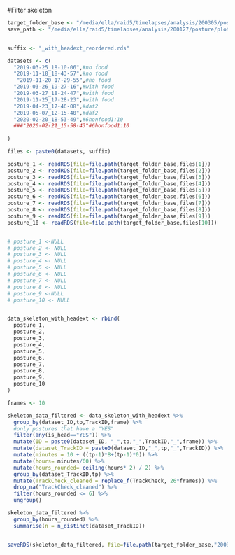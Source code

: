 #Filter skeleton
```r

target_folder_base <- "/media/ella/raid5/timelapses/analysis/200305/posture"
save_path <- "/media/ella/raid5/timelapses/analysis/200127/posture/plots"


suffix <- "_with_headext_reordered.rds"

datasets <- c(
  "2019-03-25_18-10-06",#no food
  "2019-11-18_18-43-57",#no food
   "2019-11-20_17-29-55",#no food
  "2019-03-26_19-27-16",#with food
  "2019-03-27_18-24-47",#with food
  "2019-11-25_17-28-23",#with food
  "2019-04-23_17-46-08",#daf2
  "2019-05-07_12-15-40",#daf2
  "2020-02-20_18-53-49",#6honfood1:10
  ###"2020-02-21_15-58-43"#6honfood1:10
  
)

files <- paste0(datasets, suffix)

posture_1 <- readRDS(file=file.path(target_folder_base,files[1]))
posture_2 <- readRDS(file=file.path(target_folder_base,files[2]))
posture_3 <- readRDS(file=file.path(target_folder_base,files[3]))
posture_4 <- readRDS(file=file.path(target_folder_base,files[4]))
posture_5 <- readRDS(file=file.path(target_folder_base,files[5]))
posture_6 <- readRDS(file=file.path(target_folder_base,files[6]))
posture_7 <- readRDS(file=file.path(target_folder_base,files[7]))
posture_8 <- readRDS(file=file.path(target_folder_base,files[8]))
posture_9 <- readRDS(file=file.path(target_folder_base,files[9]))
posture_10 <- readRDS(file=file.path(target_folder_base,files[10]))


# posture_1 <-NULL
# posture_2 <- NULL
# posture_3 <- NULL
# posture_4 <- NULL
# posture_5 <- NULL
# posture_6 <- NULL
# posture_7 <- NULL
# posture_8 <- NULL
# posture_9 <-NULL
# posture_10 <- NULL


data_skeleton_with_headext <- rbind(
  posture_1,
  posture_2,
  posture_3,
  posture_4,
  posture_5,
  posture_6,
  posture_7,
  posture_8,
  posture_9,
  posture_10
)

```

```r
frames <- 10

skeleton_data_filtered <- data_skeleton_with_headext %>%
  group_by(dataset_ID,tp,TrackID,frame) %>%
  #only postures that have a "YES"
  filter(any(is_head=="YES")) %>%
  mutate(ID = paste0(dataset_ID, "_",tp,"_",TrackID,"_",frame)) %>%
  mutate(dataset_TrackID = paste0(dataset_ID,"_",tp,"_",TrackID)) %>%
  mutate(minutes = 10 + ((tp-1)*8+(tp-1)*0)) %>%
  mutate(hours= minutes/60) %>%
  mutate(hours_rounded= ceiling(hours* 2) / 2) %>%
  group_by(dataset_TrackID,tp) %>%
  mutate(TrackCheck_cleaned = replace_f(TrackCheck, 26*frames)) %>%
  drop_na("TrackCheck_cleaned") %>%
  filter(hours_rounded <= 6) %>%
  ungroup()

skeleton_data_filtered %>%
  group_by(hours_rounded) %>%
  summarise(n = n_distinct(dataset_TrackID))


saveRDS(skeleton_data_filtered, file=file.path(target_folder_base,"200305_Skeletons_filtered.RDS"))
```

